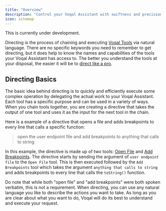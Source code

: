 ```yaml
---
title: "Overview"
description: "Control your Voqal Assistant with swiftness and precision"
icon: sitemap
---
```


<Warning>This is currently under development.</Warning>

Directing is the process of chaining and executing [Voqal Tools](/tools) via natural language. There are
no specific keywords you need to remember to get directing, but it does help to know the names and capabilities
of the tools your Voqal Assistant has access to. The better you understand the tools at your disposal,
the easier it will be to [direct like a pro](https://media1.tenor.com/m/IsYdPRq7bjcAAAAC/why-waste-time-when-few-word-do-trick.gif).

## Directing Basics

The basic idea behind directing is to quickly and efficiently execute some complex operation by delegating the actual work to your Voqal Assistant.
Each tool has a specific purpose and can be used in a variety of ways. When you chain tools together, you are creating a
directive that takes the output of one tool and uses it as the input for the next tool in the chain.

Here is a example of a directive that opens a file and adds breakpoints to every line that calls a specific function:

> open the user endpoint file and add breakpoints to anything that calls to string

In this example, the directive is made up of two tools: [Open File](/tools/ide/open_file) and [Add Breakpoints](/tools/ide/add_breakpoint).
The directive starts by sending the argument of `user endpoint file` to the `Open File` tool. This is then executed followed by
the `Add Breakpoints` tool which takes the argument `anything that calls to string` and adds breakpoints to every line that
calls the `toString()` function.

Do note that while both "open file" and "add breakpoints" were both spoken verbatim, this is not a requirement. When
directing, you can use any natural language you like to describe the actions you want to take. As long as you are clear about
what you want to do, Voqal will do its best to understand and execute your request.
